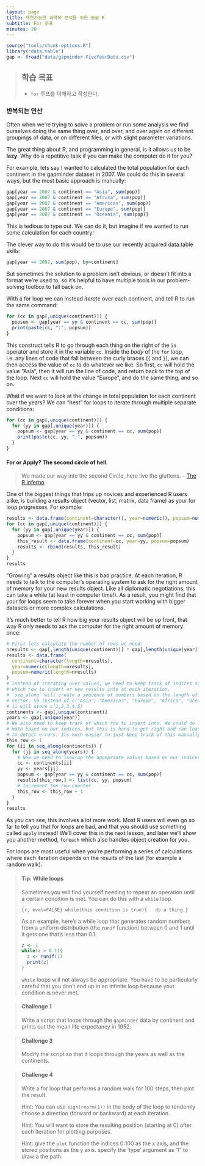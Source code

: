 ```yaml
---
layout: page
title: 재현가능한 과학적 분석을 위한 중급 R 
subtitle: For 루프
minutes: 20
---
```


```r
source("tools/chunk-options.R")
library("data.table")
gap <- fread("data/gapminder-FiveYearData.csv")
```
> ## 학습 목표 {.objectives}
>
> * `for` 루프를 이해하고 작성한다.
>

### 반복되는 연산



Often when we're trying to solve a problem or run some analysis we find 
ourselves doing the same thing over, and over, and over again on different 
groupings of data, or on different files, or with slight parameter variations.

The great thing about R, and programming in general, is it allows us to be 
**lazy**. Why do a repetitive task if you can make the computer do it for you?

For example, lets say I wanted to calculated the total population for each 
continent in the gapminder dataset in 2007. We could do this in several ways,
but the most basic approach is manually:

```r
gap[year == 2007 & continent == "Asia", sum(pop)]
gap[year == 2007 & continent == "Africa", sum(pop)]
gap[year == 2007 & continent == "Americas", sum(pop)]
gap[year == 2007 & continent == "Europe", sum(pop)]
gap[year == 2007 & continent == "Oceania", sum(pop)]
```

This is tedious to type out. We can do it, but imagine if we wanted
to run some calculation for each country!

The clever way to do this would be to use our recently acquired data.table 
skills:

```r
gap[year == 2007, sum(pop), by=continent]
```

But sometimes the solution to a problem isn't obvious, or doesn't fit into a
format we're used to, so it's helpful to have multiple tools in our 
problem-solving toolbox to fall back on. 

With a for loop we can instead *iterate* over each continent, and tell R to run
the same command:

```r
for (cc in gap[,unique(continent)]) {
  popsum <- gap[year == yy & continent == cc, sum(pop)]
  print(paste(cc, ":", popsum))
}
```

This construct tells R to go through each thing on the right of the `in` 
operator and store it in the variable `cc`. Inside the *body* of the `for` loop,
i.e. any lines of code that fall between the curly braces (`{` and `}`), we can 
then access the value of `cc` to do whatever we like. So first, `cc` will
hold the value "Asia", then it will run the line of code, and return back to the
top of the loop. Next `cc` will hold the value "Europe", and do the same thing,
and so on. 

What if we want to look at the change in total population for each continent
over the years? We can "nest" for loops to iterate through multiple separate
conditions:

```r
for (cc in gap[,unique(continent)]) {
  for (yy in gap[,unique(year)]) {
    popsum <- gap[year == yy & continent == cc, sum(pop)]
    print(paste(cc, yy, ":", popsum))
  }
}
```

#### For or Apply? The second circle of hell.

> We made our way into the second Circle, here live the gluttons.
> -- [The R inferno](http://www.burns-stat.com/pages/Tutor/R_inferno.pdf)

One of the biggest things that trips up novices and experienced R users alike, 
is building a results object (vector, list, matrix, data frame) as your for 
loop progresses. For example:

```r
results <- data.frame(continent=character(), year=numeric(), popsum=numeric())
for (cc in gap[,unique(continent)]) {
  for (yy in gap[,unique(year)]) {
    popsum <- gap[year == yy & continent == cc, sum(pop)]
    this_result <- data.frame(continent=cc, year=yy, popsum=popsum)
    results <- rbind(results, this_result)
  }
}
results
```

"Growing" a results object like this is bad practice. At each iteration, R needs
to talk to the computer's operating system to ask for the right amount of memory
for your new results object. Like all diplomatic negotiations, this can take a 
while (at least in computer time!). As a result, you might find that your for 
loops seem to take forever when you start working with bigger datasets or more
complex calculations.

It's much better to tell R how big your results object will be up front, that 
way R only needs to ask the computer for the right amount of memory once:

```r
# First lets calculate the number of rows we need:
nresults <- gap[,length(unique(continent))] * gap[,length(unique(year))] 
results <- data.frame(
  continent=character(length=nresults), 
  year=numeric(length=nresults), 
  popsum=numeric(length=nresults)
)
# Instead of iterating over values, we need to keep track of indices so we know
# which row to insert or new results into at each iteration. 
# `seq_along` will create a sequence of numbers based on the length of the 
# vector. So instead of c("Asia", "Americas", "Europe", "Africa", "Oceania"),
# ii will store c(1,2,3,4,5)
continents <- gap[,unique(continent)]
years <- gap[,unique(year)]
# We also need to keep track of which row to insert into. We could do fancy 
# math based on our indices, but this is hard to get right and can lead to hard
# to detect errors. Its much easier to just keep track of this manually. 
this_row <- 1
for (ii in seq_along(continents)) {
  for (jj in seq_along(years)) {
    # Now we need to look-up the appopriate values based on our indices
    cc <- continents[ii]
    yy <- years[jj]
    popsum <- gap[year == yy & continent == cc, sum(pop)]
    results[this_row,] <- list(cc, yy, popsum)
    # Increment the row counter
    this_row <- this_row + 1
  }
}
results
```

As you can see, this involves a lot more work. Most R users will even go so far
to tell you that for loops are bad, and that you should use something called
`apply` instead! We'll cover this in the next lesson, and later we'll show you
another method, `foreach` which also handles object creation for you.

For loops are most useful when you're performing a series of calculations where
each iteration depends on the results of the last (for example a random walk).


> #### Tip: While loops {.callout}
>
>
> Sometimes you will find yourself needing to repeat an operation until a certain
> condition is met. You can do this with a `while` loop.
> 
> ```{r, eval=FALSE}
> while(this condition is true){
>   do a thing
> }
> ```
> 
> As an example, here's a while loop 
> that generates random numbers from a uniform distribution (the `runif` function)
> between 0 and 1 until it gets one that's less than 0.1.
> 
> ~~~ {.r}
> z <- 1
> while(z > 0.1){
>   z <- runif(1)
>   print(z)
> }
> ~~~
> 
> `while` loops will not always be appropriate. You have to be particularly careful
> that you don't end up in an infinite loop because your condition is never met.
>

> #### Challenge 1 {.challenge}
>
> Write a script that loops through the `gapminder` data by continent and prints 
> out the mean life expectancy in 1952.
>

> #### Challenge 3 {.challenge}
>
> Modify the script so that it loops through the years as well as the continents.
>

> #### Challenge 4 {.challenge}
>
> Write a for loop that performs a random walk for 100 steps, then plot the 
> result.
>
> Hint: You can use `sign(rnorm(1))` in the body of the loop to randomly choose 
> a direction (forward or backward) at each iteration. 
>
> Hint: You will want to store the resulting position (starting at 0) after each
> iteration for plotting purposes.
>
> Hint: give the `plot` function the indices 0:100 as the x axis, and the 
> stored positions as the y axis. specify the 'type' argument as "l" to draw
> a the path.
>

